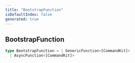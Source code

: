 ```yaml
---
title: "BootstrapFunction"
isDefaultIndex: false
generated: true
---
```



<!-- This file was generated from the CommandKit source. Do not modify. Instead, re-run the "docgen" script -->


## BootstrapFunction

<GenerationInfo sourceFile="packages/commandkit/src/CommandKit.ts" sourceLine="30" packageName="commandkit" />



```ts title="Signature"
type BootstrapFunction = | GenericFunction<[CommandKit]>
  | AsyncFunction<[CommandKit]>
```
